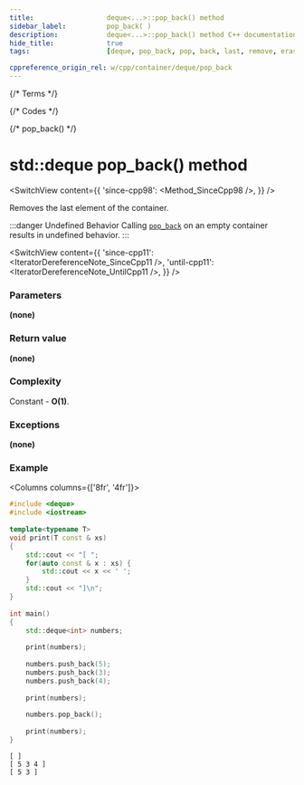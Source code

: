 ```yaml
---
title:					deque<...>::pop_back() method
sidebar_label:			pop_back( )
description:			deque<...>::pop_back() method C++ documentation
hide_title:				true
tags:					[deque, pop_back, pop, back, last, remove, erase]

cppreference_origin_rel: w/cpp/container/deque/pop_back
---
```



{/* Terms */}


{/* Codes */}

{/* pop_back() */}

# std::deque pop_back() method

<SwitchView content={{
	'since-cpp98': <Method_SinceCpp98 />,
}} />

Removes the last element of the container.

:::danger Undefined Behavior
Calling [`pop_back`](#) on an empty container results in <Tooltip title={Term_UndefinedBehaviour}>undefined behavior</Tooltip>.
:::

<SwitchView content={{
	'since-cpp11': <IteratorDereferenceNote_SinceCpp11 />,
	'until-cpp11': <IteratorDereferenceNote_UntilCpp11 />,
}} />

### Parameters

**(none)**

### Return value

**(none)**

### Complexity

Constant - **O(1)**.

### Exceptions

**(none)**

### Example

<Columns columns={['8fr', '4fr']}>
<div>

```cpp title='Main.cpp' showLineNumbers
#include <deque>
#include <iostream>
 
template<typename T>
void print(T const & xs)
{
    std::cout << "[ ";
    for(auto const & x : xs) {
        std::cout << x << ' ';
    }
    std::cout << "]\n";
}
 
int main()
{
    std::deque<int> numbers;
 
    print(numbers); 
 
    numbers.push_back(5);
    numbers.push_back(3);
    numbers.push_back(4);
 
    print(numbers); 
 
    numbers.pop_back();
 
    print(numbers); 
}
```

</div>
<div>

```plaintext title="Output"
[ ]
[ 5 3 4 ]
[ 5 3 ]
```

</div>
</Columns>
